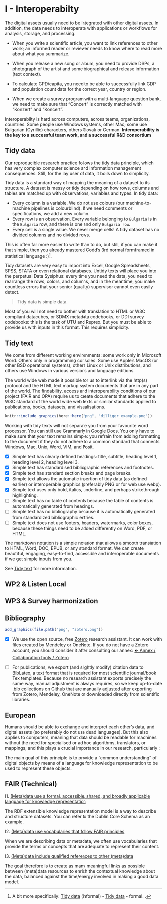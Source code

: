 # I - Interoperabilty {#interoperability}

The digital assets usually need to be integrated with other digital assets. In addition, the data needs to interoperate with applications or workflows for analysis, storage, and processing.

- When you write a scientific article, you want to link references to other work; an informed reader or reviewer needs to know where to read more about what you summarize.

- When you release a new song or album, you need to provide DSPs, a photograph of the artist and some biographical and release information (text context).

- To calculate GPD/capita, you need to be able to successfully link GDP and population count data for the correct year, country or region.

- When we create a survey program with a multi-language question bank, we need to make sure that "Concert" is correctly matched with "Konzert" and "Koncert".

Interoperabilty is hard across computers, across teams, organizations, countries.  Some people use Windows systems, other Mac; some use Bulgarian (Cyrillic) characters, others Slovak or German. **Interoperability is the key to a successful team work, and a successful R&D consortium**

## Tidy data

Our reproducible research practice follows the tidy data principle, which has very complex computer science and information management consequences. Still, for the lay user of data, it boils down to simplicity.

Tidy data is a standard way of mapping the meaning of a dataset to its structure. A dataset is messy or tidy depending on how rows, columns and tables are matched up with observations, variables and types. In tidy data:

- Every column is a variable. We do not use colours (our machine-to-machine pipelines is colourblind). If we need comments or specifications, we add a new column.
- Every row is an observation. Every variable belonging to `Bulgaria` is in the `Bulgaria` row, and there is one and only `Bulgaria row`.
- Every cell is a single value. We never merge cells! A tidy dataset has no divided columns and no divided rows.

This is often far more easier to write than to do, but still, if you can make it that simple, then you already mastered Codd’s 3rd normal formframed in statistical language :)[^1].

[^1]: A bit more specifically: [Tidy data](https://cran.r-project.org/web/packages/tidyr/vignettes/tidy-data.html#:~:text=Tidy%20data%20is%20a%20standard,Every%20row%20is%20an%20observation) (informal) - [Tidy data](https://vita.had.co.nz/papers/tidy-data.html) - formal.
.

Tidy datasets are very easy to import into Excel, Google Spreadsheets, SPSS, STATA or even relational databases. Untidy texts will place you into the perpetual Data Sysiphus:  every time you need the data, you need to rearrange the rows, colors, and columns, and in the meantime, you make countless errors that your senior (quality) supervisor cannot even easily detect.

> Tidy data is simple data.

Most of you will not need to bother with translation to HTML or W3C compliant datacubes, or SDMX metadata codebooks, or DDI survey codebooks: this is the task of UTU and Reprex.  But you must be able to provide us with inputs in this format. This requires simplicity. 


## Tidy text {#interoperability-tidy-text}

We come from different working environments: some work only in Microsoft Word. Others only in programming consoles.  Some use Apple’s MacOS (or other BSD operational systems), others Linux or Unix distributions, and others use Windows in various versions and language editions.

The world wide web made it possible for us to interlink via the http(s) protocol and the HTML text markup system documents that are in any part of the world.  The findability, access and interoperability conditions of our project (FAIR and OPA) require us to create documents that adhere to the W3C standard of the world wide web texts or similar standards applied to publications, books, datasets, and visualisations.

```r
knitr::include_graphics(here::here("png", "dilliger_example.png"))
```

Working with tidy texts will not separate you from your favourite word processor. You can still use Grammarly in Google Docs.  You only have to make sure that your text remains simple: you refrain from adding formatting to the document if they do not adhere to a common standard that connects Windows, Mac, Unix, Word, VIM, and Posit.

- [x] Simple text has clearly defined headings: title, subtitle, heading level 1, heading level 2, heading level 3.
- [x] Simple text has standardised bibliographic references and footnotes.
- [x] Simple text has standard section breaks and page breaks.
- [x] Simple text allows the automatic insertion of tidy data (as defined earlier) or interoperable graphics (preferably PNG or for web use webp).
- [x] Simple text uses only bold, italics, underline, and perhaps strikethrough highlighting.
- [ ] Simple text has no table of contents because the table of contents is automatically generated from headings.
- [ ] Simple text has no bibliography because it is automatically generated from standardized bibliographic entries.
- [ ] Simple text does not use footers, headers, watermarks, color boxes, because these things need to be added differently on Word, PDF, or HTML.


The markdown notation is a simple notation that allows a smooth translation to HTML, Word, DOC, EPUB, or any standard format.  We can create beautiful, engaging, easy-to-find, accessible and interoperable documents if we get simple inputs from you.

See [Tidy text](#tidy-text) for more information.

## WP2 & Listen Local

## WP3 & Survey harmonization


## Bibliography

```r
add_graphics(file.path("png", "zotero.png"))
```

- [x] We use the open source, free [Zotero](https://www.zotero.org/) research assistant. It can work with files created by Mendeley or OneNote. If you do not have a Zotero account, you should consider it after consulting our annex: [⏩ Annex / Collaboration tools / Zotero](#zotero)

- [ ] For publications, we export (and slightly modify) citation data to BibLatex, a text format that is required for most scientific journal/book Tex templates. Because no research assistant exports precisely the same way, manual adjustment is always requires, so we keep up-to-date .bib collections on Github that are manually adjusted after exporting from Zotero, Mendeley, OneNote or downloaded directly from scientific libraries.


## European 

Humans should be able to exchange and interpret each other’s data, and digital assets (so preferably do not use dead languages). But this also applies to computers, meaning that data should be readable for machines without the need for specialised or ad hoc algorithms, translators, or mappings; and this plays a crucial importance in our research, particularly :  

The main goal of this principle is to provide a “common understanding” of digital objects by means of a language for knowledge representation to be used to represent these objects.



## FAIR (Technical)

I1. [(Meta)data use a formal, accessible, shared, and broadly applicable language for knowledge representation](https://www.go-fair.org/fair-principles/i1-metadata-use-formal-accessible-shared-broadly-applicable-language-knowledge-representation)

The RDF extensible knowledge representation model is a way to describe and structure datasets. You can refer to the Dublin Core Schema as an example. 

I2. [(Meta)data use vocabularies that follow FAIR principles](https://www.go-fair.org/fair-principles/i2-metadata-use-vocabularies-follow-fair-principles/)

When we are describing data or metadata, we often use vocabularies that provide the terms or concepts that are adequate to represent their content. 

I3. [(Meta)data include qualified references to other (meta)data](https://www.go-fair.org/fair-principles/i3-metadata-include-qualified-references-metadata/)

The goal therefore is to create as many meaningful links as possible between (meta)data resources to enrich the contextual knowledge about the data, balanced against the time/energy involved in making a good data model.
